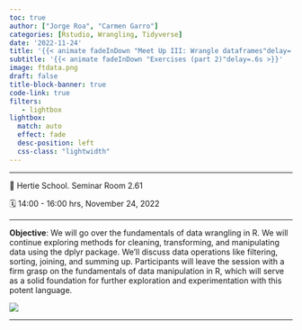 ```yaml
---
toc: true
author: ["Jorge Roa", "Carmen Garro"]
categories: [Rstudio, Wrangling, Tidyverse]
date: '2022-11-24'
title: '{{< animate fadeInDown "Meet Up III: Wrangle dataframes"delay=.6s >}}'
subtitle: '{{< animate fadeInDown "Exercises (part 2)"delay=.6s >}}'
image: ftdata.png
draft: false
title-block-banner: true
code-link: true
filters:
   - lightbox
lightbox: 
  match: auto
  effect: fade
  desc-position: left
  css-class: "lightwidth"
---
```


------------------------------------------------------------------------

📍 Hertie School. Seminar Room 2.61

🗓 14:00 - 16:00 hrs, November 24, 2022

------------------------------------------------------------------------

**Objective**: We will go over the fundamentals of data wrangling in R. We will continue exploring methods for cleaning, transforming, and manipulating data using the dplyr package. We'll discuss data operations like filtering, sorting, joining, and summing up. Participants will leave the session with a firm grasp on the fundamentals of data manipulation in R, which will serve as a solid foundation for further exploration and experimentation with this potent language.

![](3_session.png)

------------------------------------------------------------------------
